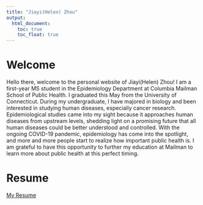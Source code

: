 ```yaml
---
title: "Jiayi(Helen) Zhou"
output: 
  html_document:
    toc: true
    toc_float: true
---
```


# Welcome
Hello there, welcome to the personal website of Jiayi(Helen) Zhou! I am a first-year MS student in the Epidemiology Department at Columbia Mailman School of Public Health. I graduated this May from the University of Connecticut. During my undergraduate, I have majored in biology and been interested in studying human diseases, especially cancer research. Epidemiological studies came into my sight because it approaches human diseases from upstream levels, shedding light on a promising future that all human diseases could be better understood and controlled. With the ongoing COVID-19 pandemic, epidemiology has come into the spotlight, and more and more people start to realize how important public health is. I am grateful to have this opportunity to further my education at Mailman to learn more about public health at this perfect timing.

# Resume

[My Resume](resume.html)
